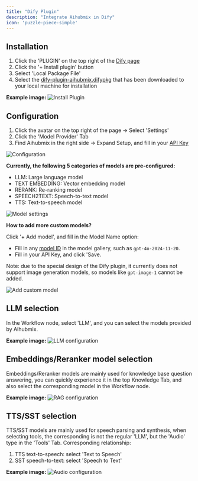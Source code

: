 ```yaml
---
title: "Dify Plugin"
description: "Integrate Aihubmix in Dify"
icon: 'puzzle-piece-simple'
---
```


## Installation

1. Click the 'PLUGIN' on the top right of the [Dify page](https://cloud.dify.ai/apps)
2. Click the '+ Install plugin' button
3. Select 'Local Package File'
4. Select the [dify-plugin-aihubmix.difypkg](https://www.resource.nestsound.cn/plugin/dify-plugin-aihubmix.difypkg) that has been downloaded to your local machine for installation

**Example image:**
![Install Plugin](../media/InstallPlugin.png)  

## Configuration
1. Click the avatar on the top right of the page → Select 'Settings'
2. Click the 'Model Provider' Tab
3. Find Aihubmix in the right side → Expand Setup, and fill in your [API Key](https://aihubmix.com/token)

![Configuration](../media/DifySettings1.png)  

**Currently, the following 5 categories of models are pre-configured:**
- LLM: Large language model
- TEXT EMBEDDING: Vector embedding model
- RERANK: Re-ranking model
- SPEECH2TEXT: Speech-to-text model
- TTS: Text-to-speech model

![Model settings](../media/DifyModelsSetting.png)  

**How to add more custom models?**

Click '+ Add model', and fill in the Model Name option:
- Fill in any [model ID](https://aihubmix.com/models) in the model gallery, such as `gpt-4o-2024-11-20`.
- Fill in your API Key, and click 'Save.

Note: due to the special design of the Dify plugin, it currently does not support image generation models, so models like `gpt-image-1` cannot be added.

![Add custom model](../media/DifyAddModel.png)  

## LLM selection

In the Workflow node, select 'LLM', and you can select the models provided by Aihubmix.

**Example image:**
![LLM configuration](../media/LLMs.png)  

## Embeddings/Reranker model selection

Embeddings/Reranker models are mainly used for knowledge base question answering, you can quickly experience it in the top Knowledge Tab, and also select the corresponding model in the Workflow node.

**Example image:**
![RAG configuration](../media/DifyRAG.png)  

## TTS/SST selection

TTS/SST models are mainly used for speech parsing and synthesis, when selecting tools, the corresponding is not the regular 'LLM', but the 'Audio' type in the 'Tools' Tab.
Corresponding relationship:
1. TTS text-to-speech: select 'Text to Speech'
2. SST speech-to-text: select 'Speech to Text'

**Example image:**
![Audio configuration](../media/TTS-SST.png)